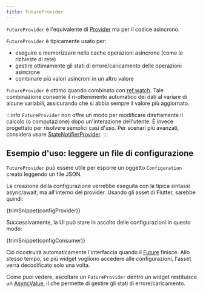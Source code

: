 ```yaml
---
title: FutureProvider
---
```



`FutureProvider` è l'equivalente di [Provider] ma per il codice asincrono.

`FutureProvider` è tipicamente usato per:

- eseguire e memorizzare nella cache operazioni asincrone (come le richieste di rete)
- gestire ottimamente gli stati di errore/caricamento delle operazioni asincrone
- combinare più valori asincroni in un altro valore

`FutureProvider` è ottimo quando combinato con [ref.watch]. Tale combinazione consente il ri-ottenimento automatico 
dei dati al variare di alcune variabili, assicurando che si abbia sempre il valore più aggiornato.

:::info
`FutureProvider` non offre un modo per modificare direttamente il calcolo (o computazione) dopo un'interazione dell'utente. 
È invece progettato per risolvere semplici casi d'uso. 
Per scenari più avanzati, considera usare [StateNotifierProvider].
:::

## Esempio d'uso: leggere un file di configurazione

`FutureProvider` può essere utile per esporre un oggetto `Configuration` 
creato leggendo un file JSON.

La creazione della configurazione verrebbe eseguita con la tipica sintassi async/await, ma all'interno del provider. 
Usando gli asset di Flutter, sarebbe quindi:

<CodeBlock>{trimSnippet(configProvider)}</CodeBlock>

Successivamente, la UI può stare in ascolto delle configurazioni in questo modo:

<CodeBlock>{trimSnippet(configConsumer)}</CodeBlock>

Ciò ricostruirà automaticamente l'interfaccia quando il [Future] finisce. 
Allo stesso tempo, se più widget vogliono accedere alle configurazioni, l'asset verrà decodificato solo una volta.

Come puoi vedere, ascoltare un `FutureProvider` dentro un widget restituisce un [AsyncValue], 
il che permette di gestire gli stati di errore/caricamento.

[ref.watch]: ../concepts/reading#usare-ref.watch-per-osservare-un-provider
[statenotifierprovider]: ./state_notifier_provider
[provider]: ./provider
[asyncvalue]: https://pub.dev/documentation/riverpod/latest/riverpod/AsyncValue-class.html
[future]: https://api.dart.dev/dart-async/Future-class.html
[family]: ../concepts/modifiers/family